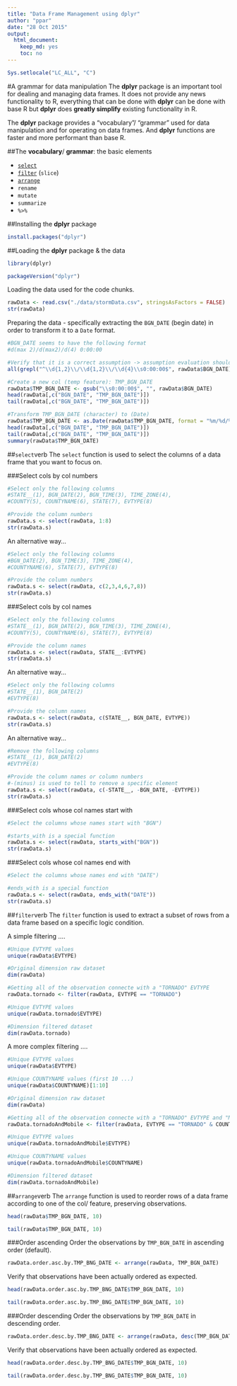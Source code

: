 ```yaml
---
title: "Data Frame Management using dplyr"
author: "ppar"
date: "28 Oct 2015"
output:
  html_document:
    keep_md: yes
    toc: no
---
```

```r
Sys.setlocale("LC_ALL", "C")
```
#A grammar for data manipulation
The **dplyr** package is an important tool for dealing and managing data frames. It does not provide any news functionality to R, everything that can be done with **dplyr** can be done with base R but **dplyr** does **greatly simplify** existing functionality in R.

The **dplyr** package provides a "vocabulary"/ "grammar" used for data manipulation and for operating on data frames. And **dplyr** functions are faster and more performant than base R.

##The **vocabulary**/ **grammar**: the basic elements

* [`select`](#sel)
* [`filter`](#fil) (`slice`)
* [`arrange`](#arr)
* `rename`
* `mutate`
* `summarize`
* `%>%`

##Installing the **dplyr** package
```r
install.packages("dplyr")
```

##Loading the **dplyr** package & the data
```r
library(dplyr)
```
```r
packageVersion("dplyr")
```

Loading the data used for the code chunks.
```r
rawData <- read.csv("./data/stormData.csv", stringsAsFactors = FALSE)
str(rawData)
```

Preparing the data - specifically extracting the `BGN_DATE` (begin date) in order to transform it to a `Date` format.
```r
#BGN_DATE seems to have the following format
#d(max 2)/d(max2)/d(4) 0:00:00

#Verify that it is a correct assumption -> assumption evaluation should be TRUE
all(grepl("^\\d{1,2}\\/\\d{1,2}\\/\\d{4}\\s0:00:00$", rawData$BGN_DATE))

#Create a new col (temp feature): TMP_BGN_DATE
rawData$TMP_BGN_DATE <- gsub("\\s0:00:00$", "", rawData$BGN_DATE)
head(rawData[,c("BGN_DATE", "TMP_BGN_DATE")])
tail(rawData[,c("BGN_DATE", "TMP_BGN_DATE")])

#Transform TMP_BGN_DATE (character) to (Date)
rawData$TMP_BGN_DATE <- as.Date(rawData$TMP_BGN_DATE, format = "%m/%d/%Y")
head(rawData[,c("BGN_DATE", "TMP_BGN_DATE")])
tail(rawData[,c("BGN_DATE", "TMP_BGN_DATE")])
summary(rawData$TMP_BGN_DATE)
```

##<a id="sel">`select`verb</a>
The `select` function is used to select the columns of a data frame that you want to focus on.

###Select cols by col numbers  
```r
#Select only the following columns 
#STATE__(1), BGN_DATE(2), BGN_TIME(3), TIME_ZONE(4), 
#COUNTY(5), COUNTYNAME(6), STATE(7), EVTYPE(8)

#Provide the column numbers
rawData.s <- select(rawData, 1:8)
str(rawData.s)
```

An alternative way...
```r
#Select only the following columns 
#BGN_DATE(2), BGN_TIME(3), TIME_ZONE(4), 
#COUNTYNAME(6), STATE(7), EVTYPE(8)

#Provide the column numbers
rawData.s <- select(rawData, c(2,3,4,6,7,8))
str(rawData.s)
```

###Select cols by col names  
```r
#Select only the following columns 
#STATE__(1), BGN_DATE(2), BGN_TIME(3), TIME_ZONE(4), 
#COUNTY(5), COUNTYNAME(6), STATE(7), EVTYPE(8)

#Provide the column names
rawData.s <- select(rawData, STATE__:EVTYPE)
str(rawData.s)
```

An alternative way...
```r
#Select only the following columns 
#STATE__(1), BGN_DATE(2) 
#EVTYPE(8)

#Provide the column names
rawData.s <- select(rawData, c(STATE__, BGN_DATE, EVTYPE))
str(rawData.s)
```

An alternative way...
```r
#Remove the following columns 
#STATE__(1), BGN_DATE(2) 
#EVTYPE(8)

#Provide the column names or column numbers
#-(minus) is used to tell to remove a specific element
rawData.s <- select(rawData, c(-STATE__, -BGN_DATE, -EVTYPE))
str(rawData.s)
```

###Select cols whose col names start with  
```r
#Select the columns whose names start with "BGN")

#starts_with is a special function
rawData.s <- select(rawData, starts_with("BGN"))
str(rawData.s)
```

###Select cols whose col names end with  
```r
#Select the columns whose names end with "DATE")

#ends_with is a special function
rawData.s <- select(rawData, ends_with("DATE"))
str(rawData.s)
```

##<a id="fil">`filter`verb</a>
The `filter` function is used to extract a subset of rows from a data frame based on a specific logic condition.

A simple filtering ....
```r
#Unique EVTYPE values
unique(rawData$EVTYPE)

#Original dimension raw dataset
dim(rawData)

#Getting all of the observation connecte with a "TORNADO" EVTYPE
rawData.tornado <- filter(rawData, EVTYPE == "TORNADO")

#Unique EVTYPE values
unique(rawData.tornado$EVTYPE)

#Dimension filtered dataset
dim(rawData.tornado)
```

A more complex filtering ....
```r
#Unique EVTYPE values
unique(rawData$EVTYPE)

#Unique COUNTYNAME values (first 10 ...)
unique(rawData$COUNTYNAME)[1:10]

#Original dimension raw dataset
dim(rawData)

#Getting all of the observation connecte with a "TORNADO" EVTYPE and "MOBILE" COUNTYNAME
rawData.tornadoAndMobile <- filter(rawData, EVTYPE == "TORNADO" & COUNTYNAME == "MOBILE")

#Unique EVTYPE values
unique(rawData.tornadoAndMobile$EVTYPE)

#Unique COUNTYNAME values
unique(rawData.tornadoAndMobile$COUNTYNAME)

#Dimension filtered dataset
dim(rawData.tornadoAndMobile)
```

##<a id="arr">`arrange`verb</a>
The `arrange` function is used to reorder rows of a data frame according to one of the col/ feature, preserving observations.

```r
head(rawData$TMP_BGN_DATE, 10)

tail(rawData$TMP_BGN_DATE, 10)
```
###Order ascending
Order the observations by `TMP_BGN_DATE` in ascending order (default).
```r
rawData.order.asc.by.TMP_BNG_DATE <- arrange(rawData, TMP_BGN_DATE)
```
Verify that observations have been actually ordered as expected.
```r
head(rawData.order.asc.by.TMP_BNG_DATE$TMP_BGN_DATE, 10)

tail(rawData.order.asc.by.TMP_BNG_DATE$TMP_BGN_DATE, 10)
```
###Order descending
Order the observations by `TMP_BGN_DATE` in descending order.
```r
rawData.order.desc.by.TMP_BNG_DATE <- arrange(rawData, desc(TMP_BGN_DATE))
```
Verify that observations have been actually ordered as expected.
```r
head(rawData.order.desc.by.TMP_BNG_DATE$TMP_BGN_DATE, 10)

tail(rawData.order.desc.by.TMP_BNG_DATE$TMP_BGN_DATE, 10)
```